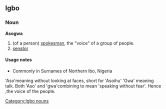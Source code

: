 ==Igbo==
===Noun===
'''Asogwa'''

# (of a person) [[spokesman]], the "voice" of a group of people.
# [[senator]]

====Usage notes====
*Commonly in Surnames of Northern Ibo, Nigeria

[[Category:Igbo nouns]]
'Aso'meaning without looking at faces, short for 'Asoihu'
'Gwa' meaning talk.
Both 'Aso' and 'gwa'combining to mean 'speaking without fear'.
Hence ,the voice of the people.